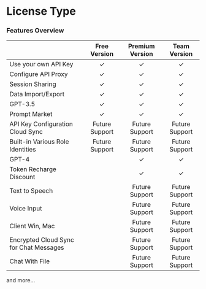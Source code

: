 # License Type

### Features Overview

|                                        |  Free Version  | Premium Version |  Team Version  |
| -------------------------------------- | :------------: | :-------------: | :------------: |
| Use your own API Key                   |       ✓        |        ✓        |       ✓        |
| Configure API Proxy                    |       ✓        |        ✓        |       ✓        |
| Session Sharing                        |       ✓        |        ✓        |       ✓        |
| Data Import/Export                     |       ✓        |        ✓        |       ✓        |
| GPT-3.5                                |       ✓        |        ✓        |       ✓        |
| Prompt Market                          |       ✓        |        ✓        |       ✓        |
| API Key Configuration Cloud Sync       | Future Support | Future Support  | Future Support |
| Built-in Various Role Identities       | Future Support | Future Support  | Future Support |
| GPT-4                                  |                |        ✓        |       ✓        |
| Token Recharge Discount                |                |        ✓        |       ✓        |
| Text to Speech                         |                | Future Support  | Future Support |
| Voice Input                            |                | Future Support  | Future Support |
| Client Win, Mac                        |                | Future Support  | Future Support |
| Encrypted Cloud Sync for Chat Messages |                | Future Support  | Future Support |
| Chat With File                         |                | Future Support  | Future Support |

and more...
